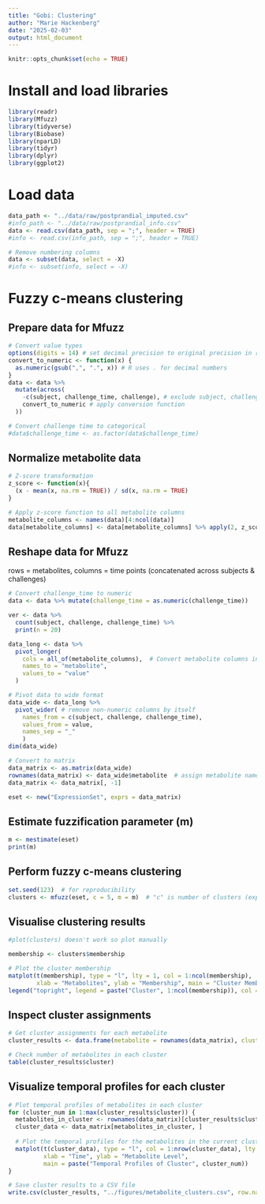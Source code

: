 ```yaml
---
title: "Gobi: Clustering"
author: "Marie Hackenberg"
date: "2025-02-03"
output: html_document
---
```


```r
knitr::opts_chunk$set(echo = TRUE)
```

# Install and load libraries
```r
library(readr)
library(Mfuzz)
library(tidyverse)
library(Biobase)
library(nparLD)
library(tidyr)
library(dplyr)
library(ggplot2)
```

# Load data
```r
data_path <- "../data/raw/postprandial_imputed.csv"
#info_path <- "../data/raw/postprandial_info.csv"
data <- read.csv(data_path, sep = ";", header = TRUE)
#info <- read.csv(info_path, sep = ";", header = TRUE)

# Remove numbering columns
data <- subset(data, select = -X)
#info <- subset(info, select = -X)
```
# Fuzzy c-means clustering

## Prepare data for Mfuzz
```r
# Convert value types
options(digits = 14) # set decimal precision to original precision in raw data
convert_to_numeric <- function(x) {
  as.numeric(gsub(",", ".", x)) # R uses . for decimal numbers
}
data <- data %>%
  mutate(across(
    -c(subject, challenge_time, challenge), # exclude subject, challenge_time, and challenge
    convert_to_numeric # apply conversion function
  ))

# Convert challenge time to categorical
#data$challenge_time <- as.factor(data$challenge_time)
```
## Normalize metabolite data
```r
# Z-score transformation
z_score <- function(x){
  (x - mean(x, na.rm = TRUE)) / sd(x, na.rm = TRUE)
}

# Apply z-score function to all metabolite columns
metabolite_columns <- names(data)[4:ncol(data)]
data[metabolite_columns] <- data[metabolite_columns] %>% apply(2, z_score)

```
## Reshape data for Mfuzz
rows = metabolites, columns = time points (concatenated across subjects & challenges)
```r
# Convert challenge_time to numeric
data <- data %>% mutate(challenge_time = as.numeric(challenge_time))

ver <- data %>%
  count(subject, challenge, challenge_time) %>%
  print(n = 20)

data_long <- data %>%
  pivot_longer(
    cols = all_of(metabolite_columns),  # Convert metabolite columns into rows
    names_to = "metabolite",
    values_to = "value"
  )

# Pivot data to wide format
data_wide <- data_long %>%
  pivot_wider( # remove non-numeric columns by itself
    names_from = c(subject, challenge, challenge_time),
    values_from = value,
    names_sep = "_"
    )
dim(data_wide)
```
```r
# Convert to matrix
data_matrix <- as.matrix(data_wide)
rownames(data_matrix) <- data_wide$metabolite  # assign metabolite names
data_matrix <- data_matrix[, -1]

eset <- new("ExpressionSet", exprs = data_matrix)
```
## Estimate fuzzification parameter (m)
```r
m <- mestimate(eset)
print(m)
```
## Perform fuzzy c-means clustering
```r
set.seed(123)  # for reproducibility
clusters <- mfuzz(eset, c = 5, m = m)  # "c" is number of clusters (experiment with different values) #todo
```
## Visualise clustering results
```r
#plot(clusters) doesn't work so plot manually

membership <- clusters$membership

# Plot the cluster membership
matplot(t(membership), type = "l", lty = 1, col = 1:ncol(membership),
        xlab = "Metabolites", ylab = "Membership", main = "Cluster Membership")
legend("topright", legend = paste("Cluster", 1:ncol(membership)), col = 1:ncol(membership), lty = 1)

```
## Inspect cluster assignments
```r
# Get cluster assignments for each metabolite
cluster_results <- data.frame(metabolite = rownames(data_matrix), cluster = clusters$cluster)

# Check number of metabolites in each cluster
table(cluster_results$cluster)

```

## Visualize temporal profiles for each cluster
```r
# Plot temporal profiles of metabolites in each cluster
for (cluster_num in 1:max(cluster_results$cluster)) {
  metabolites_in_cluster <- rownames(data_matrix)[cluster_results$cluster == cluster_num]
  cluster_data <- data_matrix[metabolites_in_cluster, ]
  
  # Plot the temporal profiles for the metabolites in the current cluster
  matplot(t(cluster_data), type = "l", col = 1:nrow(cluster_data), lty = 1, 
          xlab = "Time", ylab = "Metabolite Level", 
          main = paste("Temporal Profiles of Cluster", cluster_num))
}

```

```r
# Save cluster results to a CSV file
write.csv(cluster_results, "../figures/metabolite_clusters.csv", row.names = FALSE)
```

```r
```
